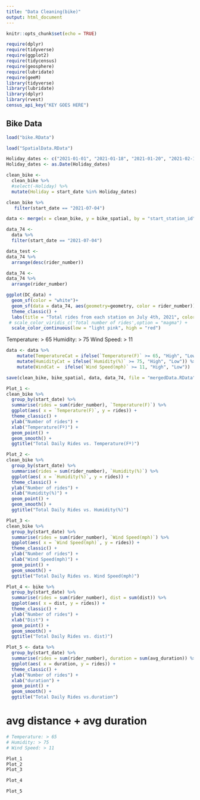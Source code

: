 ```yaml
---
title: "Data Cleaning(bike)"
output: html_document
---
```


```r
knitr::opts_chunk$set(echo = TRUE)
```

```r
require(dplyr)
require(tidyverse)
require(ggplot2)
require(tidycensus)
require(geosphere)
require(lubridate)
require(geeM)
library(tidyverse)
library(lubridate)
library(dplyr)
library(rvest)
census_api_key("KEY GOES HERE")
```

## Bike Data 

```r
load("bike.RData")
```


```r
load("SpatialData.RData")
```

```r
Holiday_dates <- c("2021-01-01", "2021-01-18", "2021-01-20", "2021-02-15", "2021-04-16", "2021-05-31", "2021-06-18","2021-06-19", "2021-07-04", "2021-07-05", "2021-09-06", "2021-10-11", "2021-11-11", "2021-11-25", "2021-12-24", "2021-12-25", "2021-12-31")
Holiday_dates <- as.Date(Holiday_dates)

clean_bike <-
  clean_bike %>% 
  #select(-Holiday) %>% 
  mutate(Holiday = start_date %in% Holiday_dates)
```

```r
clean_bike %>% 
   filter(start_date == "2021-07-04") 
```

```r
data <- merge(x = clean_bike, y = bike_spatial, by = "start_station_id", all.y = TRUE)
```
```r
data_74 <-
  data %>% 
  filter(start_date == "2021-07-04") 
```


```r
data_test <- 
data_74 %>% 
  arrange(desc(rider_number))
```

```r
data_74 <- 
data_74 %>% 
  arrange(rider_number)
```

```r
ggplot(DC_data) + 
  geom_sf(color = "white")+
  geom_sf(data = data_74, aes(geometry=geometry, color = rider_number)) +
  theme_classic() + 
  labs(title = "Total rides from each station on July 4th, 2021", color = "Number of Riders") +
 # scale_color_viridis_c('Total number of rides',option = "magma") +
  scale_color_continuous(low = "light pink", high = "red") 
```


Temperature: > 65
Humidity: > 75
Wind Speed: > 11




```r
data <- data %>% 
    mutate(TemperatureCat = ifelse(`Temperature(F)` >= 65, "High", "Low")) %>% 
    mutate(HumidityCat = ifelse(`Humidity(%)` >= 75, "High", "Low")) %>% 
    mutate(WindCat =  ifelse(`Wind Speed(mph)` >= 11, "High", "Low"))
```

```r
save(clean_bike, bike_spatial, data, data_74, file = "mergedData.RData")
```

```r
Plot_1 <- 
clean_bike %>% 
  group_by(start_date) %>% 
  summarise(rides = sum(rider_number), `Temperature(F)`) %>% 
  ggplot(aes( x = `Temperature(F)`, y = rides)) + 
  theme_classic() + 
  ylab("Number of rides") + 
  xlab("Temperature(Fº)") + 
  geom_point() + 
  geom_smooth() +
  ggtitle("Total Daily Rides vs. Temperature(Fº)")

```

```r
Plot_2 <- 
clean_bike %>% 
  group_by(start_date) %>% 
  summarise(rides = sum(rider_number), `Humidity(%)`) %>% 
  ggplot(aes( x = `Humidity(%)`, y = rides)) + 
  theme_classic() + 
  ylab("Number of rides") + 
  xlab("Humidity(%)") + 
  geom_point() + 
  geom_smooth() +
  ggtitle("Total Daily Rides vs. Humidity(%)")
```
```r
Plot_3 <- 
clean_bike %>% 
  group_by(start_date) %>% 
  summarise(rides = sum(rider_number), `Wind Speed(mph)`) %>% 
  ggplot(aes( x = `Wind Speed(mph)`, y = rides)) + 
  theme_classic() + 
  ylab("Number of rides") + 
  xlab("Wind Speed(mph)") + 
  geom_point() + 
  geom_smooth() +
  ggtitle("Total Daily Rides vs. Wind Speed(mph)")
```


```r
Plot_4 <- bike %>% 
  group_by(start_date) %>% 
  summarise(rides = sum(rider_number), dist = sum(dist)) %>% 
  ggplot(aes( x = dist, y = rides)) + 
  theme_classic() + 
  ylab("Number of rides") + 
  xlab("Dist") + 
  geom_point() + 
  geom_smooth() +
  ggtitle("Total Daily Rides vs. dist)")
```

```r
Plot_5 <- data %>% 
  group_by(start_date) %>% 
  summarise(rides = sum(rider_number), duration = sum(avg_duration)) %>% 
  ggplot(aes( x = duration, y = rides)) + 
  theme_classic() + 
  ylab("Number of rides") + 
  xlab("duration") + 
  geom_point() + 
  geom_smooth() +
  ggtitle("Total Daily Rides vs.duration")
```

# avg distance + avg duration 

```r
# Temperature: > 65
# Humidity: > 75
# Wind Speed: > 11

Plot_1 
Plot_2
Plot_3
```



```r
Plot_4
```


```r
Plot_5
```




